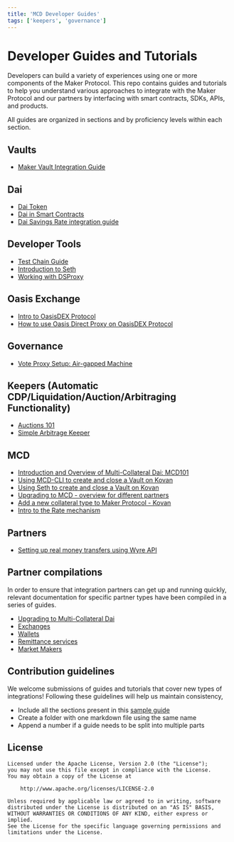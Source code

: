 ```yaml
---
title: 'MCD Developer Guides'
tags: ['keepers', 'governance']
---
```


# Developer Guides and Tutorials

Developers can build a variety of experiences using one or more components of the Maker Protocol. This repo contains guides and tutorials to help you understand various approaches to integrate with the Maker Protocol and our partners by interfacing with smart contracts, SDKs, APIs, and products.

All guides are organized in sections and by proficiency levels within each section.

## Vaults

- [Maker Vault Integration Guide](https://github.com/makerdao/developerguides/blob/master/vault/vault-integration-guide/vault-integration-guide.md)

## Dai

- [Dai Token](https://github.com/makerdao/developerguides/tree/master/dai/dai-token/dai-token.md)
- [Dai in Smart Contracts](https://github.com/makerdao/developerguides/tree/master/dai/dai-in-smart-contracts/README.md)
- [Dai Savings Rate integration guide](https://github.com/makerdao/developerguides/tree/master/dai/dsr-integration-guide/dsr-integration-guide-01.md)

## Developer Tools

- [Test Chain Guide](https://github.com/makerdao/developerguides/tree/master/devtools/test-chain-guide/test-chain-guide.md)
- [Introduction to Seth](https://github.com/makerdao/developerguides/tree/master/devtools/seth/seth-guide-01/seth-guide-01.md)
- [Working with DSProxy](https://github.com/makerdao/developerguides/tree/master/devtools/working-with-dsproxy/working-with-dsproxy.md)

## Oasis Exchange

- [Intro to OasisDEX Protocol](https://github.com/makerdao/developerguides/tree/master/Oasis/intro-to-oasis/intro-to-oasis-maker-otc.md)
- [How to use Oasis Direct Proxy on OasisDEX Protocol](https://github.com/makerdao/developerguides/tree/master/Oasis/oasis-direct-proxy.md)

## Governance

- [Vote Proxy Setup: Air-gapped Machine](https://github.com/makerdao/developerguides/tree/master/governance/vote-proxy-setup-airgapped-machine/vote-proxy-setup-airgapped-machine.md)

## Keepers \(Automatic CDP/Liquidation/Auction/Arbitraging Functionality\)

- [Auctions 101](https://github.com/makerdao/developerguides/tree/master/keepers/auctions/auctions-101.md)
- [Simple Arbitrage Keeper](https://github.com/makerdao/developerguides/tree/master/keepers/simple-arbitrage-keeper/simple-arbitrage-keeper.md)

## MCD

- [Introduction and Overview of Multi-Collateral Dai: MCD101](https://github.com/makerdao/developerguides/tree/master/mcd/mcd-101/mcd-101.md)
- [Using MCD-CLI to create and close a Vault on Kovan](https://github.com/makerdao/developerguides/tree/master/mcd/mcd-cli/mcd-cli-guide-01/mcd-cli-guide-01.md)
- [Using Seth to create and close a Vault on Kovan](https://github.com/makerdao/developerguides/tree/master/mcd/mcd-seth/mcd-seth-01.md)
- [Upgrading to MCD - overview for different partners](https://github.com/makerdao/developerguides/tree/master/mcd/upgrading-to-multi-collateral-dai/upgrading-to-multi-collateral-dai.md)
- [Add a new collateral type to Maker Protocol - Kovan](https://github.com/makerdao/developerguides/tree/master/mcd/add-collateral-type-testnet/add-collateral-type-testnet.md)
- [Intro to the Rate mechanism](https://github.com/makerdao/developerguides/tree/master/mcd/intro-rate-mechanism/intro-rate-mechanism.md)

## Partners

- [Setting up real money transfers using Wyre API](https://github.com/makerdao/developerguides/tree/master/partners/wyre-guide-01/wyre-guide-01.md)

## Partner compilations

In order to ensure that integration partners can get up and running quickly, relevant documentation for specific partner types have been compiled in a series of guides.

- [Upgrading to Multi-Collateral Dai](https://github.com/makerdao/developerguides/tree/master/mcd/upgrading-to-multi-collateral-dai/cli-mcd-migration.md)
- [Exchanges](https://github.com/makerdao/developerguides/tree/master/exchanges/README.md)
- [Wallets](https://github.com/makerdao/developerguides/tree/master/wallets/README.md)
- [Remittance services](https://github.com/makerdao/developerguides/tree/master/remittance/README.md)
- [Market Makers](https://github.com/makerdao/developerguides/tree/master/market-makers/README.md)

## Contribution guidelines

We welcome submissions of guides and tutorials that cover new types of integrations! Following these guidelines will help us maintain consistency,

- Include all the sections present in this [sample guide](https://github.com/makerdao/developerguides/tree/master/sample/sample-guide-01/sample-guide-01.md)
- Create a folder with one markdown file using the same name
- Append a number if a guide needs to be split into multiple parts

## License

```text
Licensed under the Apache License, Version 2.0 (the "License");
you may not use this file except in compliance with the License.
You may obtain a copy of the License at

    http://www.apache.org/licenses/LICENSE-2.0

Unless required by applicable law or agreed to in writing, software
distributed under the License is distributed on an "AS IS" BASIS,
WITHOUT WARRANTIES OR CONDITIONS OF ANY KIND, either express or implied.
See the License for the specific language governing permissions and
limitations under the License.
```

